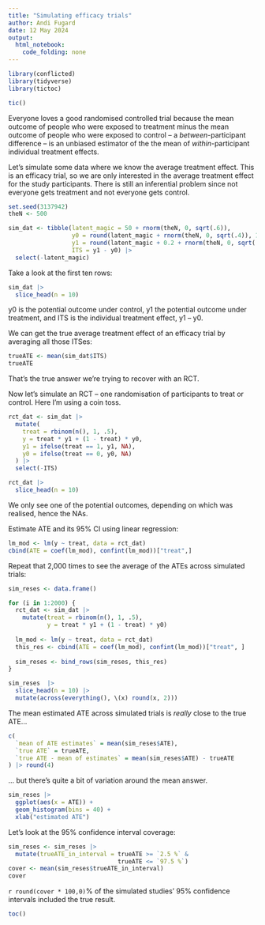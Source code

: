 ```yaml
---
title: "Simulating efficacy trials"
author: Andi Fugard
date: 12 May 2024
output: 
  html_notebook: 
    code_folding: none
---
```



```r
library(conflicted)
library(tidyverse)
library(tictoc)
```


```r
tic()
```


Everyone loves a good randomised controlled trial because the mean outcome of people who were exposed to treatment minus the mean outcome of people who were exposed to control -- a *between*-participant difference -- is an unbiased estimator of the the mean of *within*-participant individual treatment effects.


Let's simulate some data where we know the average treatment effect. This is an efficacy trial, so we are only interested in the average treatment effect for the study participants. There is still an inferential problem since not everyone gets treatment and not everyone gets control.

```r
set.seed(3137942)
theN <- 500

sim_dat <- tibble(latent_magic = 50 + rnorm(theN, 0, sqrt(.6)),
                  y0 = round(latent_magic + rnorm(theN, 0, sqrt(.4)), 1),
                  y1 = round(latent_magic + 0.2 + rnorm(theN, 0, sqrt(.4)), 1),
                  ITS = y1 - y0) |>
  select(-latent_magic)
```

Take a look at the first ten rows:

```r
sim_dat |>
  slice_head(n = 10)
```

y0 is the potential outcome under control, y1 the potential outcome under treatment, and ITS is the individual treatment effect, y1 -- y0.

We can get the true average treatment effect of an efficacy trial by averaging all those ITSes:


```r
trueATE <- mean(sim_dat$ITS)
trueATE
```

That's the true answer we're trying to recover with an RCT.

Now let's simulate an RCT -- one randomisation of participants to treat or control. Here I'm using a coin toss.

```r
rct_dat <- sim_dat |>
  mutate(
    treat = rbinom(n(), 1, .5),
    y = treat * y1 + (1 - treat) * y0,
    y1 = ifelse(treat == 1, y1, NA),
    y0 = ifelse(treat == 0, y0, NA)
  ) |>
  select(-ITS)

rct_dat |>
  slice_head(n = 10)
```

We only see one of the potential outcomes, depending on which was realised, hence the NAs.

Estimate ATE and its 95% CI using linear regression:

```r
lm_mod <- lm(y ~ treat, data = rct_dat)
cbind(ATE = coef(lm_mod), confint(lm_mod))["treat",]
```

Repeat that 2,000 times to see the average of the ATEs across simulated trials:


```r
sim_reses <- data.frame()

for (i in 1:2000) {
  rct_dat <- sim_dat |>
    mutate(treat = rbinom(n(), 1, .5),
           y = treat * y1 + (1 - treat) * y0)
  
  lm_mod <- lm(y ~ treat, data = rct_dat)
  this_res <- cbind(ATE = coef(lm_mod), confint(lm_mod))["treat", ]
  
  sim_reses <- bind_rows(sim_reses, this_res)
}
```


```r
sim_reses  |>
  slice_head(n = 10) |>
  mutate(across(everything(), \(x) round(x, 2)))
```


The mean estimated ATE across simulated trials is *really* close to the true ATE...


```r
c(
  `mean of ATE estimates` = mean(sim_reses$ATE),
  `true ATE` = trueATE,
  `true ATE - mean of estimates` = mean(sim_reses$ATE) - trueATE
) |> round(4)
```


... but there's quite a bit of variation around the mean answer.


```r
sim_reses |>
  ggplot(aes(x = ATE)) +
  geom_histogram(bins = 40) +
  xlab("estimated ATE")
```


Let's look at the 95% confidence interval coverage:

```r
sim_reses <- sim_reses |>
  mutate(trueATE_in_interval = trueATE >= `2.5 %` &
                               trueATE <= `97.5 %`)
cover <- mean(sim_reses$trueATE_in_interval)
cover
```


`r round(cover * 100,0)`% of the simulated studies' 95% confidence intervals included the true result.


```r
toc()
```


